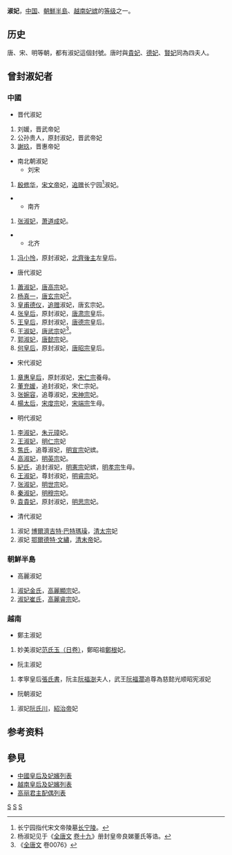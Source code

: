 '''淑妃'''，[[中国|中国]]、[[朝鮮半島|朝鮮半島]]、[[越南|越南]][[妃嫔|妃嫔]]的[[等级|等级]]之一。

== 历史 ==

唐、宋、明等朝，都有淑妃這個封號。唐时與[[貴妃|貴妃]]、[[德妃|德妃]]、[[賢妃|賢妃]]同為四夫人。

== 曾封淑妃者 ==
===中國===
*晋代淑妃
#刘媛，晋武帝妃
#公孙贵人，原封淑妃，晋武帝妃
#[[謝玖|謝玖]]，晋惠帝妃
*南北朝淑妃
**刘宋
#[[殷修華_(南朝宋文帝)|殷修华]]，[[宋文帝|宋文帝]]妃，[[追赠|追赠]]长宁园<ref>长宁园指代宋文帝陵墓[[长宁陵|长宁陵]]。</ref>淑妃。
**南齐
#[[张淑妃_(齐高帝)|张淑妃]]，[[萧道成|萧道成]]妃。
**北齐
#[[冯小怜|冯小怜]]，原封淑妃，[[齐后主|北齊後主]]左皇后。
*唐代淑妃
#[[蕭淑妃|蕭淑妃]]，[[唐高宗|唐高宗]]妃。
#[[杨真一|杨真一]]，[[唐玄宗|唐玄宗]]妃<ref>杨淑妃见于《[[全唐文|全唐文]] [[s:全唐文/卷0019|卷十九]]》册封皇帝良娣董氏等诰。</ref>。
#[[皇甫德仪|皇甫德仪]]，[[追赠|追赠]]淑妃，唐玄宗妃。
#[[張皇后_(唐朝)|张皇后]]，原封淑妃，[[唐肃宗|唐肃宗]]皇后。
#[[昭德王皇后|王皇后]]，原封淑妃，[[唐德宗|唐德宗]]皇后。
#[[王淑妃_(唐武宗)|王淑妃]]，[[唐武宗|唐武宗]]妃<ref>《[[全唐文|全唐文]] 卷0076》</ref>。
#[[郭淑妃|郭淑妃]]，[[唐懿宗|唐懿宗]]妃。
#[[积善太后|何皇后]]，原封淑妃，[[唐昭宗|唐昭宗]]皇后。
*宋代淑妃
#[[章惠皇后|章惠皇后]]，原封淑妃，[[宋仁宗|宋仁宗]]養母。
#[[董淑妃_(宋仁宗)|董充媛]]，追封淑妃，宋仁宗妃。
#[[張淑妃_(宋神宗)|张婉容]]，追尊淑妃，[[宋神宗|宋神宗]]妃。
#[[楊淑妃_(宋度宗)|楊太后]]，[[宋度宗|宋度宗]]妃，[[宋端宗|宋端宗]]生母。
*明代淑妃
#[[李淑妃_(明太祖)|李淑妃]]，[[朱元璋|朱元璋]]妃。
#[[王淑妃_(明仁宗)|王淑妃]]，[[明仁宗|明仁宗]]妃
#[[焦淑妃|焦氏]]，追尊淑妃，[[明宣宗|明宣宗]]妃嫔。
#[[高淑妃|高淑妃]]，[[明英宗|明英宗]]妃。
#[[孝穆纪太后|紀氏]]，追封淑妃，[[明憲宗|明憲宗]]妃嫔，[[明孝宗|明孝宗]]生母。
#[[王淑妃_(明睿宗)|王淑妃]]，尊封淑妃，[[明睿宗|明睿宗]]妃。
#[[张淑妃_(明世宗)|张淑妃]]，[[明世宗|明世宗]]妃。
#[[秦淑妃_(明穆宗)|秦淑妃]]，[[明穆宗|明穆宗]]妃。
#[[袁貴妃_(明朝)|袁貴妃]]，原封淑妃，[[明思宗|明思宗]]妃。
*清代淑妃
#淑妃 [[衍庆宫淑妃|博爾濟吉特·巴特瑪璪]]，[[皇太極|清太宗]]妃
#淑妃 [[文绣|鄂爾德特·文繡]]，[[溥儀|清末帝]]妃。

===朝鮮半島===
*高麗淑妃
#[[元順淑妃|淑妃金氏]]，[[高麗顯宗|高麗顯宗]]妃。
#[[淑妃崔氏|淑妃崔氏]]，[[高麗睿宗|高麗睿宗]]妃。
===越南===
*鄭主淑妃
#妙美淑妃[[范氏玉（日卷）|范氏玉（日卷）]]，鄭昭祖[[鄭根|鄭根]]妃。
*阮主淑妃
#孝寧皇后[[張氏書|張氏書]]，阮主[[阮福澍|阮福澍]]夫人，武王[[阮福濶|阮福濶]]追尊為慈懿光顺昭宪淑妃
*阮朝淑妃
#淑妃[[阮氏川|阮氏川]]，[[紹治帝|紹治帝]]妃

== 参考资料 ==

{{Reflist|2}}
==參見==
*[[中國皇后及妃嬪列表|中國皇后及妃嬪列表]]
*[[越南皇后及妃嬪列表|越南皇后及妃嬪列表]]
*[[高丽君主配偶列表|高丽君主配偶列表]]


[[Category:中国妃的位号|S]]
[[Category:朝鮮妃的位號|S]]
[[Category:越南妃的位號|S]]